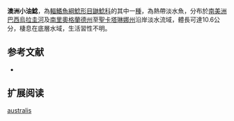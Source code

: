 {{Speciesbox
| name = 澳洲小油鯰
| image = 
| image_width = 250px
| status = NE
| status_system = IUCN3.1
| genus = Pimelodella
| species = australis
| authority = [[Eigenmann|Eigenmann]], 1917
| synonyms = *''Pimelodella laticeps australis '',Steindachner, 1864
*''Pimelodella garbei '',Miranda Ribeiro, 1918 
*''Pimelodela garbei '',Miranda Ribeiro, 1918 
}}

'''澳洲小油鯰'''，為[[輻鰭魚綱|輻鰭魚綱]][[鯰形目|鯰形目]][[鼬鯰科|鼬鯰科]]的其中一[[種|種]]，為熱帶淡水魚，分布於[[南美洲|南美洲]][[巴西|巴西]][[烏拉圭河|烏拉圭河]]及[[南里奧格蘭德州|南里奧格蘭德州]]至[[聖卡塔琳娜州|聖卡塔琳娜州]]沿岸淡水流域，體長可達10.6公分，棲息在底層水域，生活習性不明。

==参考文献==
*{{FishBase_species|genus=Pimelodella|species=australis|year=2015|month=6}}

== 扩展阅读 ==
{{refbegin}}
{{wikispecies-inline|Pimelodella australis|澳洲小油鯰}}
{{refend}}
{{Taxonbar|from=Q5560607}}

[[Category:小油鯰屬|australis]]
